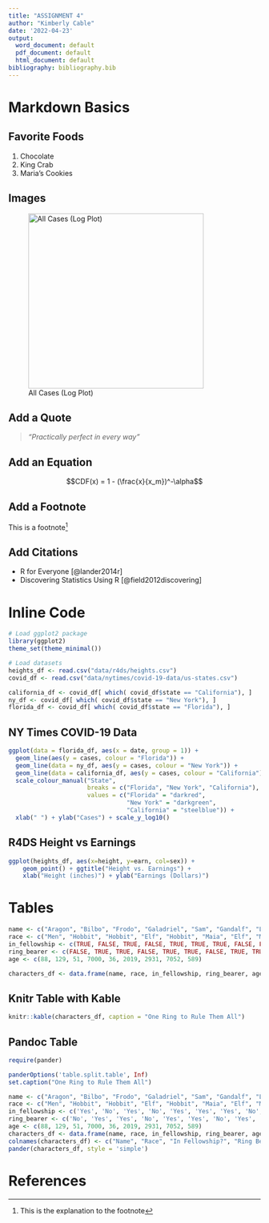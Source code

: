 ```yaml
---
title: "ASSIGNMENT 4"
author: "Kimberly Cable"
date: '2022-04-23'
output:
  word_document: default
  pdf_document: default
  html_document: default
bibliography: bibliography.bib
---
```


# Markdown Basics

## Favorite Foods
1. Chocolate
2. King Crab
3. Maria's Cookies

## Images
![All Cases (Log Plot)](.\plots\10-all-cases-log.png){width=350px}

## Add a Quote
>_"Practically perfect in every way"_

## Add an Equation
$$CDF(x) = 1 - (\frac{x}{x_m})^-\alpha$$

## Add a Footnote

This is a footnote[^1]

[^1]:This is the explanation to the footnote

## Add Citations

* R for Everyone [@lander2014r]
* Discovering Statistics Using R [@field2012discovering]

# Inline Code
```r
# Load ggplot2 package
library(ggplot2)
theme_set(theme_minimal())

# Load datasets
heights_df <- read.csv("data/r4ds/heights.csv")
covid_df <- read.csv("data/nytimes/covid-19-data/us-states.csv")

california_df <- covid_df[ which( covid_df$state == "California"), ]
ny_df <- covid_df[ which( covid_df$state == "New York"), ]
florida_df <- covid_df[ which( covid_df$state == "Florida"), ]
```


## NY Times COVID-19 Data
```r
ggplot(data = florida_df, aes(x = date, group = 1)) +
  geom_line(aes(y = cases, colour = "Florida")) +
  geom_line(data = ny_df, aes(y = cases, colour = "New York")) +
  geom_line(data = california_df, aes(y = cases, colour = "California")) +
  scale_colour_manual("State",
                      breaks = c("Florida", "New York", "California"),
                      values = c("Florida" = "darkred", 
                                 "New York" = "darkgreen", 
                                 "California" = "steelblue")) +
  xlab(" ") + ylab("Cases") + scale_y_log10()

```


## R4DS Height vs Earnings
```r
ggplot(heights_df, aes(x=height, y=earn, col=sex)) + 
    geom_point() + ggtitle("Height vs. Earnings") + 
    xlab("Height (inches)") + ylab("Earnings (Dollars)")
```


# Tables
```r
name <- c("Aragon", "Bilbo", "Frodo", "Galadriel", "Sam", "Gandalf", "Legolas", "Sauron", "Gollum")
race <- c("Men", "Hobbit", "Hobbit", "Elf", "Hobbit", "Maia", "Elf", "Maia", "Hobbit")
in_fellowship <- c(TRUE, FALSE, TRUE, FALSE, TRUE, TRUE, TRUE, FALSE, FALSE)
ring_bearer <- c(FALSE, TRUE, TRUE, FALSE, TRUE, TRUE, FALSE, TRUE, TRUE)
age <- c(88, 129, 51, 7000, 36, 2019, 2931, 7052, 589)

characters_df <- data.frame(name, race, in_fellowship, ring_bearer, age)
```

## Knitr Table with Kable
```r
knitr::kable(characters_df, caption = "One Ring to Rule Them All")
```


## Pandoc Table
```r
require(pander)

panderOptions('table.split.table', Inf)
set.caption("One Ring to Rule Them All")

name <- c("Aragon", "Bilbo", "Frodo", "Galadriel", "Sam", "Gandalf", "Legolas", "Sauron", "Gollum")
race <- c("Men", "Hobbit", "Hobbit", "Elf", "Hobbit", "Maia", "Elf", "Maia", "Hobbit")
in_fellowship <- c('Yes', 'No', 'Yes', 'No', 'Yes', 'Yes', 'Yes', 'No', 'No')
ring_bearer <- c('No', 'Yes', 'Yes', 'No', 'Yes', 'Yes', 'No', 'Yes', 'Yes')
age <- c(88, 129, 51, 7000, 36, 2019, 2931, 7052, 589)
characters_df <- data.frame(name, race, in_fellowship, ring_bearer, age)
colnames(characters_df) <- c("Name", "Race", "In Fellowship?", "Ring Bearer?", "Age")
pander(characters_df, style = 'simple')
```


# References